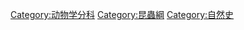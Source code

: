 {{Commonscat|Entomology}}

[[Category:动物学分科|Category:动物学分科]]
[[Category:昆蟲綱|Category:昆蟲綱]]
[[Category:自然史|Category:自然史]]